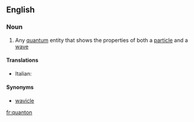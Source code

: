 ==English==

===Noun===
{{en-noun}}

# {{context|physics|lang=en}} Any [[quantum]] entity that shows the properties of both a [[particle]] and a [[wave]]

====Translations====
{{trans-top|quantum entity}}
* Italian: {{t|it|quantone|m}}
{{trans-mid}}
{{trans-bottom}}

====Synonyms====
* [[wavicle]]

[[fr:quanton]]